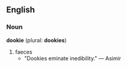 {{rfd}}

==English==

===Noun===
'''dookie''' (plural: '''dookies''')
#faeces
#*"Dookies eminate inedibility." &mdash; Asimir